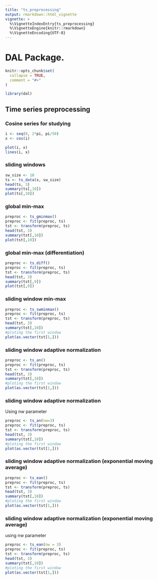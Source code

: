 ```yaml
---
title: "ts_preprocessing"
output: rmarkdown::html_vignette
vignette: >
  %\VignetteIndexEntry{ts_preprocessing}
  %\VignetteEngine{knitr::rmarkdown}
  %\VignetteEncoding{UTF-8}
---
```


# DAL Package.

```r
knitr::opts_chunk$set(
  collapse = TRUE,
  comment = "#>"
)
```

```r
library(dal)
```

## Time series preprocessing

### Cosine series for studying
```r
i <- seq(0, 2*pi, pi/50)
x <- cos(i)

plot(i, x)
lines(i, x)
```

### sliding windows
```r
sw_size <- 10
ts <- ts_data(x, sw_size)
head(ts, 3)
summary(ts[,10])
plot(ts[,10])
```

### global min-max
```r
preproc <- ts_gminmax()
preproc <- fit(preproc, ts)
tst <- transform(preproc, ts)
head(tst, 3)
summary(tst[,10])
plot(tst[,10])
```

### global min-max (differentiation)
```r
preproc <- ts_diff()
preproc <- fit(preproc, ts)
tst <- transform(preproc, ts)
head(tst, 3)
summary(tst[,9])
plot(tst[,9])
```

### sliding window min-max
```r
preproc <- ts_swminmax()
preproc <- fit(preproc, ts)
tst <- transform(preproc, ts)
head(tst, 3)
summary(tst[,10])
#ploting the first window
plot(as.vector(tst[1,]))
```

### sliding window adaptive normalization
```r
preproc <- ts_an()
preproc <- fit(preproc, ts)
tst <- transform(preproc, ts)
head(tst, 3)
summary(tst[,10])
#ploting the first window
plot(as.vector(tst[1,]))
```

### sliding window adaptive normalization
Using nw parameter
```r
preproc <- ts_an(nw=3)
preproc <- fit(preproc, ts)
tst <- transform(preproc, ts)
head(tst, 3)
summary(tst[,10])
#ploting the first window
plot(as.vector(tst[1,]))
```

### sliding window adaptive normalization (exponential moving average)
```r
preproc <- ts_ean()
preproc <- fit(preproc, ts)
tst <- transform(preproc, ts)
head(tst, 3)
summary(tst[,10])
#ploting the first window
plot(as.vector(tst[1,]))
```

### sliding window adaptive normalization (exponential moving average)
using nw parameter
```r
preproc <- ts_ean(nw = 3)
preproc <- fit(preproc, ts)
tst <- transform(preproc, ts)
head(tst, 3)
summary(tst[,10])
#ploting the first window
plot(as.vector(tst[1,]))
```
